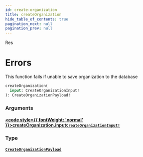 ```yaml
---
id: create-organization
title: createOrganization
hide_table_of_contents: true
pagination_next: null
pagination_prev: null
---
```








Res

# Errors
This function fails if unable to save organization to the database

```graphql
createOrganization(
  input: CreateOrganizationInput!
): CreateOrganizationPayload!
```


### Arguments

#### [<code style={{ fontWeight: 'normal' }}>createOrganization.<b>input</b></code>](#)<Bullet />[`CreateOrganizationInput!`](/api/inputs/create-organization-input) <Badge class="secondary" text="non-null"/> <Badge class="secondary" text="input"/>
> 
> 

### Type

#### [`CreateOrganizationPayload`](/api/objects/create-organization-payload) <Badge class="secondary" text="object"/>
> 
> 





